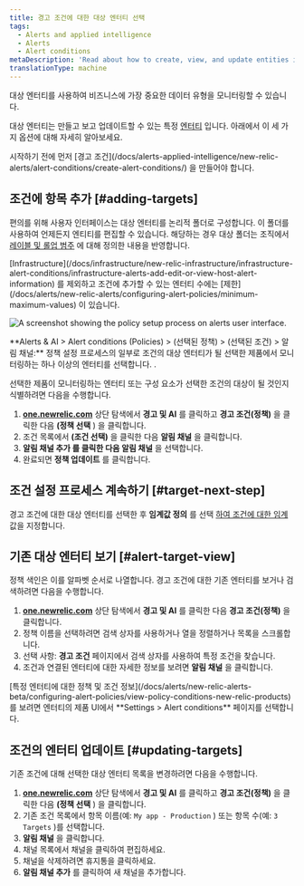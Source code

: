 ```yaml
---
title: 경고 조건에 대한 대상 엔터티 선택
tags:
  - Alerts and applied intelligence
  - Alerts
  - Alert conditions
metaDescription: 'Read about how to create, view, and update entities in notification channels for your policy conditions.'
translationType: machine
---
```



대상 엔터티를 사용하여 비즈니스에 가장 중요한 데이터 유형을 모니터링할 수 있습니다.

대상 엔터티는 만들고 보고 업데이트할 수 있는 특정 [엔터티](/docs/new-relic-one/use-new-relic-one/core-concepts/what-entity-new-relic/) 입니다. 아래에서 이 세 가지 옵션에 대해 자세히 알아보세요.

<Callout variant="tip">
  시작하기 전에 먼저 [경고 조건](/docs/alerts-applied-intelligence/new-relic-alerts/alert-conditions/create-alert-conditions/) 을 만들어야 합니다.
</Callout>

## 조건에 항목 추가 [#adding-targets]

편의를 위해 사용자 인터페이스는 대상 엔터티를 논리적 폴더로 구성합니다. 이 폴더를 사용하여 언제든지 엔티티를 편집할 수 있습니다. 해당하는 경우 대상 폴더는 조직에서 [레이블 및 롤업 범주](/docs/apm/new-relic-apm/maintenance/labels-categories-organizing-your-apps-servers) 에 대해 정의한 내용을 반영합니다.

<Callout variant="important">
  [Infrastructure](/docs/infrastructure/new-relic-infrastructure/infrastructure-alert-conditions/infrastructure-alerts-add-edit-or-view-host-alert-information) 를 제외하고 조건에 추가할 수 있는 엔터티 수에는 [제한](/docs/alerts/new-relic-alerts/configuring-alert-policies/minimum-maximum-values) 이 있습니다.
</Callout>

<img
  title="A screenshot showing the policy setup process on alerts user interface."
  alt="A screenshot showing the policy setup process on alerts user interface."
  src={policyAlertsUi}
/>

<figcaption>
  **Alerts & AI > Alert conditions (Policies) > (선택된 정책) > (선택된 조건) > 알림 채널:** 정책 설정 프로세스의 일부로 조건의 대상 엔터티가 될 선택한 제품에서 모니터링하는 하나 이상의 엔터티를 선택합니다. .
</figcaption>

선택한 제품이 모니터링하는 엔터티 또는 구성 요소가 선택한 조건의 대상이 될 것인지 식별하려면 다음을 수행합니다.

1. **[one.newrelic.com](https://one.newrelic.com/ "링크가 새 창에서 열립니다.")** 상단 탐색에서 **경고 및 AI** 를 클릭하고 **경고 조건(정책)** 을 클릭한 다음 **(정책 선택** ) 을 클릭합니다.
2. 조건 목록에서 **(조건 선택)** 을 클릭한 다음 **알림 채널** 을 클릭합니다.
3. **알림 채널 추가 를 클릭한 다음 알림 채널** 을 선택합니다.
4. 완료되면 **정책 업데이트** 를 클릭합니다.

## 조건 설정 프로세스 계속하기 [#target-next-step]

경고 조건에 대한 대상 엔터티를 선택한 후 **임계값 정의** 를 선택 [하여 조건에 대한 임계](/docs/alerts/new-relic-alerts-beta/configuring-alert-policies/define-thresholds-trigger-alert) 값을 지정합니다.

## 기존 대상 엔터티 보기 [#alert-target-view]

정책 색인은 이를 알파벳 순서로 나열합니다. 경고 조건에 대한 기존 엔터티를 보거나 검색하려면 다음을 수행합니다.

1. **[one.newrelic.com](https://one.newrelic.com/ "링크가 새 창에서 열립니다.")** 상단 탐색에서 **경고 및 AI** 를 클릭한 다음 **경고 조건(정책)** 을 클릭합니다.
2. 정책 이름을 선택하려면 검색 상자를 사용하거나 열을 정렬하거나 목록을 스크롤합니다.
3. 선택 사항: **경고 조건** 페이지에서 검색 상자를 사용하여 특정 조건을 찾습니다.
4. 조건과 연결된 엔터티에 대한 자세한 정보를 보려면 **알림 채널** 을 클릭합니다.

<Callout variant="tip">
  [특정 엔터티에 대한 정책 및 조건 정보](/docs/alerts/new-relic-alerts-beta/configuring-alert-policies/view-policy-conditions-new-relic-products) 를 보려면 엔터티의 제품 UI에서 **Settings > Alert conditions** 페이지를 선택합니다.
</Callout>

## 조건의 엔터티 업데이트 [#updating-targets]

기존 조건에 대해 선택한 대상 엔터티 목록을 변경하려면 다음을 수행합니다.

1. **[one.newrelic.com](https://one.newrelic.com/ "링크가 새 창에서 열립니다.")** 상단 탐색에서 **경고 및 AI** 를 클릭하고 **경고 조건(정책)** 을 클릭한 다음 **(정책 선택** ) 을 클릭합니다.
2. 기존 조건 목록에서 항목 이름(예: `My app - Production` ) 또는 항목 수(예: `3 Targets` )를 선택합니다.
3. **알림 채널** 을 클릭합니다.
4. 채널 목록에서 채널을 클릭하여 편집하세요.
5. 채널을 삭제하려면 휴지통을 클릭하세요.
6. **알림 채널 추가** 를 클릭하여 새 채널을 추가합니다.